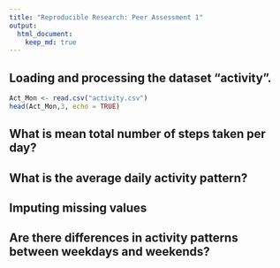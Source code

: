 ```yaml
---
title: "Reproducible Research: Peer Assessment 1"
output: 
  html_document:
    keep_md: true
---
```


## Loading and processing the dataset "activity".

```r
Act_Mon <- read.csv("activity.csv")
head(Act_Mon,3, echo = TRUE)
```


## What is mean total number of steps taken per day?



## What is the average daily activity pattern?



## Imputing missing values



## Are there differences in activity patterns between weekdays and weekends?
